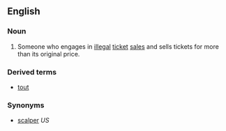 ==English==

===Noun===
{{en-noun|sg=[[ticket]] [[tout]]}}

# {{UK}} Someone who engages in [[illegal]] [[ticket]] [[sale]]s and sells tickets for more than its original price.

===Derived terms===
*[[tout]]

===Synonyms===
* [[scalper]] ''US''